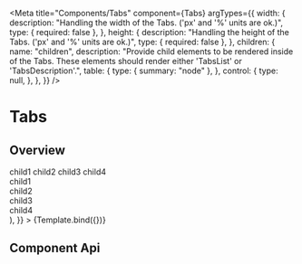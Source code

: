 
<Meta
  title="Components/Tabs"
  component={Tabs}
  argTypes={{
    width: {
      description:
        "Handling the width of the Tabs. ('px' and '%' units are ok.)",
      type: { required: false },
    },
    height: {
      description:
        "Handling the height of the Tabs. ('px' and '%' units are ok.)",
      type: { required: false },
    },
    children: {
      name: "children",
      description:
        "Provide child elements to be rendered inside of the Tabs. These elements should render either 'TabsList' or 'TabsDescription'.",
      table: {
        type: { summary: "node" },
      },
      control: {
        type: null,
      },
    },
  }}
/>

# Tabs

## Overview


<Canvas>
  <Story
    name="Primary"
    args={{
      width: "600px",
      height: "50px",
      children: (
        <Tabs>
          <TabList>
            <Tab>child1</Tab>
            <Tab>child2</Tab>
            <Tab>child3</Tab>
            <Tab>child4</Tab>
          </TabList>
          <TabsDescriptions>
            <TabsDescription>
              <div>child1</div>
            </TabsDescription>
            <TabsDescription>
              <div>child2</div>
            </TabsDescription>
            <TabsDescription>
              <div>child3</div>
            </TabsDescription>
            <TabsDescription>
              <div>child4</div>
            </TabsDescription>
          </TabsDescriptions>
        </Tabs>
      ),
    }}
  >
    {Template.bind({})}
  </Story>
</Canvas>

## Component Api

<ArgsTable story="Primary" />
